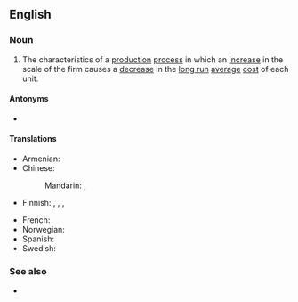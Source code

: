 ==English==

===Noun===
{{wikipedia}}
{{en-plural noun|sg=economy of scale}}

# {{lb|en|economics|plurale tantum}} The characteristics of a [[production]] [[process]] in which an [[increase]] in the scale of the firm causes a [[decrease]] in the [[long run]] [[average]] [[cost]] of each unit.

====Antonyms====
* {{l|en|diseconomies of scale}}

====Translations====
{{trans-top|the characteristics of a production process}}
* Armenian: {{t|hy|մասշտաբի էֆեկտ|sc=Armn}}
* Chinese:
*: Mandarin: {{t|cmn|規模經濟}}, {{t|cmn|规模经济|tr=guīmó jīngjì}}
* Finnish: {{t|fi|mittakaavaedut}}, {{t|fi|suurtuotannon edut}}, {{t|fi|suuruuden ekonomia}},{{t+|fi|skaalaetu}}
{{trans-mid}}
* French: {{t|fr|économies d'échelle|f-p}}
* Norwegian: {{t+|no|stordriftsfordel|m}}
* Spanish: {{t|es|economía de escala|f}}
* Swedish: {{t|sv|stordriftsfördel|c}}
{{trans-bottom}}

===See also===
* {{l|en|returns to scale}}